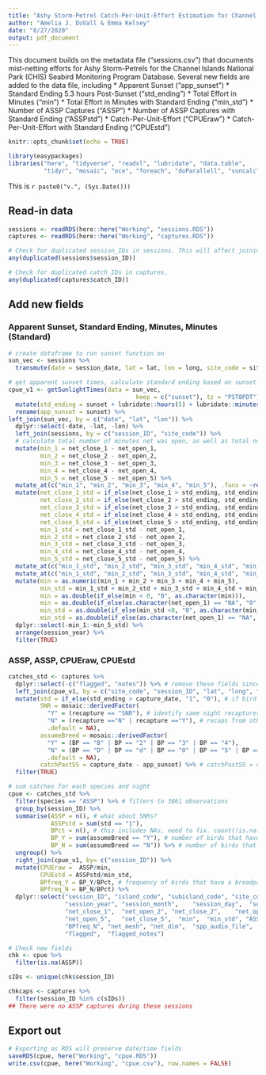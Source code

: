 ```yaml
---
title: "Ashy Storm-Petrel Catch-Per-Unit-Effort Estimation for Channel Islands National Park"
author: "Amelia J. DuVall & Emma Kelsey"
date: "8/27/2020"
output: pdf_document
---
```


This document builds on the metadata file ("sessions.csv") that documents mist-netting efforts for Ashy Storm-Petrels for the Channel Islands National Park (CHIS) Seabird Monitoring Program Database. Several new fields are added to the data file, including
* Apparent Sunset ("app_sunset")
* Standard Ending 5.3 hours Post-Sunset ("std_ending")
* Total Effort in Minutes ("min")
* Total Effort in Minutes with Standard Ending ("min_std")
* Number of ASSP Captures ("ASSP")
* Number of ASSP Captures with Standard Ending ("ASSPstd")
* Catch-Per-Unit-Effort ("CPUEraw")
* Catch-Per-Unit-Effort with Standard Ending ("CPUEstd")

```r
knitr::opts_chunk$set(echo = TRUE)

library(easypackages)
libraries("here", "tidyverse", "readxl", "lubridate", "data.table",
          "tidyr", "mosaic", "oce", "foreach", "doParallell", "suncalc")
```

This is `r paste0("v.", (Sys.Date()))`

## Read-in data
```r
sessions <- readRDS(here::here("Working", "sessions.RDS"))
captures <- readRDS(here::here("Working", "captures.RDS"))

# Check for duplicated session_IDs in sessions. This will affect joining data frames by session_ID. 
any(duplicated(sessions$session_ID))

# Check for duplicated catch_IDs in captures.
any(duplicated(captures$catch_ID))
```

## Add new fields
### Apparent Sunset, Standard Ending, Minutes, Minutes (Standard)
```r
# create dataframe to run sunset function on
sun_vec <- sessions %>%  
  transmute(date = session_date, lat = lat, lon = long, site_code = site_code, session_ID = session_ID)

# get apparent sunset times, calculate standard ending based on sunset and join back with CPUE database
cpue_v1 <- getSunlightTimes(data = sun_vec,
                                    keep = c("sunset"), tz = "PST8PDT") %>% 
  mutate(std_ending = sunset + lubridate::hours(5) + lubridate::minutes(18)) %>% # standard ending = 5.3 hours after sunset
  rename(app_sunset = sunset) %>%
left_join(sun_vec, by = c("date", "lat", "lon")) %>%
  dplyr::select(-date, -lat, -lon) %>%
  left_join(sessions, by = c("session_ID", "site_code")) %>% 
  # calculate total number of minutes net was open, as well as total number of minutes before standard ending
  mutate(min_1 = net_close_1 - net_open_1,
         min_2 = net_close_2 - net_open_2,
         min_3 = net_close_3 - net_open_3,
         min_4 = net_close_4 - net_open_4,
         min_5 = net_close_5 - net_open_5) %>% 
  mutate_at(c("min_1", "min_2", "min_3", "min_4", "min_5"), .funs = ~replace_na(., 0)) %>%
  mutate(net_close_1_std = if_else(net_close_1 > std_ending, std_ending, net_close_1),
         net_close_2_std = if_else(net_close_2 > std_ending, std_ending, net_close_2),
         net_close_3_std = if_else(net_close_3 > std_ending, std_ending, net_close_3),
         net_close_4_std = if_else(net_close_4 > std_ending, std_ending, net_close_4),
         net_close_5_std = if_else(net_close_5 > std_ending, std_ending, net_close_5),
         min_1_std = net_close_1_std - net_open_1,
         min_2_std = net_close_2_std - net_open_2,
         min_3_std = net_close_3_std - net_open_3,
         min_4_std = net_close_4_std - net_open_4,
         min_5_std = net_close_5_std - net_open_5) %>% 
  mutate_at(c("min_1_std", "min_2_std", "min_3_std", "min_4_std", "min_5_std"), .funs = ~replace(., .<0, 0)) %>%
  mutate_at(c("min_1_std", "min_2_std", "min_3_std", "min_4_std", "min_5_std"), .funs = ~replace_na(., 0)) %>%
  mutate(min = as.numeric(min_1 + min_2 + min_3 + min_4 + min_5),
         min_std = min_1_std + min_2_std + min_3_std + min_4_std + min_5_std,
         min = as.double(if_else(min < 0, "0", as.character(min))),
         min = as.double(if_else(as.character(net_open_1) == "NA", "0", as.character(min))),
         min_std = as.double(if_else(min_std <0, "0", as.character(min_std))),
         min_std = as.double(if_else(as.character(net_open_1) == "NA", "0", as.character(min_std)))) %>%
  dplyr::select(-min_1:-min_5_std) %>%
  arrange(session_year) %>%
  filter(TRUE)
```

### ASSP, ASSP, CPUEraw, CPUEstd
```r
catches_std <- captures %>%
  dplyr::select(-c("flagged", "notes")) %>% # remove these fields since they exist in sessions w/ diff values
  left_join(cpue_v1, by = c("site_code", "session_ID", "lat", "long", "session_date", "session_month", "session_day", "session_year", "island_code", "subisland_code")) %>%  # join captures and cpue_v1 dataframes
  mutate(std = if_else(std_ending > capture_date, "1", "0"), # if bird was caught before std_ending = 1, after = 0
         SNR = mosaic::derivedFactor(
           "Y" = (recapture == "SNR"), # identify same night recaptures to be removed from CPUE
           "N" = (recapture =="N" | recapture =="Y"), # recaps from other nights still count 
           .default = NA),
         assumeBreed = mosaic::derivedFactor(
           "Y" = (BP == "B" | BP == "2" | BP == "3" | BP == "4"),
           "N" = (BP == "D" | BP == "d" | BP == "0" | BP == "5" | BP == "PD" | BP == "1" | BP == "1.5" | BP == "4.5"),
           .default = NA),
         catchPastSS = capture_date - app_sunset) %>% # catchPastSS = capture time (min) past sunset
  filter(TRUE)

# sum catches for each species and night
cpue <- catches_std %>%
  filter(species == "ASSP") %>% # filters to 3861 observations
  group_by(session_ID) %>%
  summarise(ASSP = n(), # what about SNRs?
            ASSPstd = sum(std == "1"),
            BPct = n(), # this includes NAs, need to fix. count(!is.na(BP))?
            BP_Y = sum(assumeBreed == "Y"), # number of birds that have a broodpatch (2-4, B)
            BP_N = sum(assumeBreed == "N")) %>% # number of birds that dont have a broodpatch (1, 1.5, 4.5, 5, PB, D)
  ungroup() %>%
  right_join(cpue_v1, by= c("session_ID")) %>%
  mutate(CPUEraw =  ASSP/min,
         CPUEstd = ASSPstd/min_std,
         BPfreq_Y = BP_Y/BPct, # frequency of birds that have a broodpatch
         BPfreq_N = BP_N/BPct) %>%
  dplyr::select("session_ID", "island_code", "subisland_code", "site_code", "site_name",	"lat",	"long",	"session_date", 
                "session_year", "session_month",	"session_day",	"series_ID",	"app_sunset",	"std_ending",	"net_open_1",
                "net_close_1",	"net_open_2", "net_close_2",	"net_open_3",	"net_close_3",	"net_open_4",	"net_close_4", 
                "net_open_5",	"net_close_5",	"min",	"min_std", "ASSP",	"ASSPstd",	"CPUEraw",	"CPUEstd", "BPfreq_Y",
                "BPfreq_N", "net_mesh", "net_dim",	"spp_audio_file",	"dB_level", "speaker_system",	"org", "notes", 
                "flagged",	"flagged_notes")

# Check new fields
chk <- cpue %>% 
  filter(is.na(ASSP))

sIDs <- unique(chk$session_ID)

chkcaps <- captures %>%
  filter(session_ID %in% c(sIDs))
## There were no ASSP captures during these sessions
```  

## Export out
```r
# Exporting as RDS will preserve date/time fields
saveRDS(cpue, here("Working", "cpue.RDS"))
write.csv(cpue, here("Working", "cpue.csv"), row.names = FALSE)
```